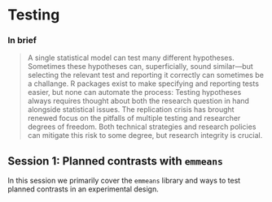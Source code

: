 # Testing

### In brief

> A single statistical model can test many different hypotheses. Sometimes these
> hypotheses can, superficially, sound similar---but selecting the relevant test
> and reporting it correctly can sometimes be a challange. R packages exist to
> make specifying and reporting tests easier, but none can automate the process:
> Testing hypotheses always requires thought about both the research question in
> hand alongside statistical issues. The replication crisis has brought renewed
> focus on the pitfalls of multiple testing and researcher degrees of freedom.
> Both technical strategies and research policies can mitigate this risk to some
> degree, but research integrity is crucial.

## Session 1: Planned contrasts with `emmeans`

In this session we primarily cover the `emmeans` library and ways to test
planned contrasts in an experimental design.

<!--


When performing statistical tests, I always keep in mind this quote from the
famous scientist Richard Feynman:

> The first principle is that you must not fool yourself and you are the easiest
> person to fool.
> [Feynman, 1974](http://calteches.library.caltech.edu/51/2/CargoCult.htm)


 -->
